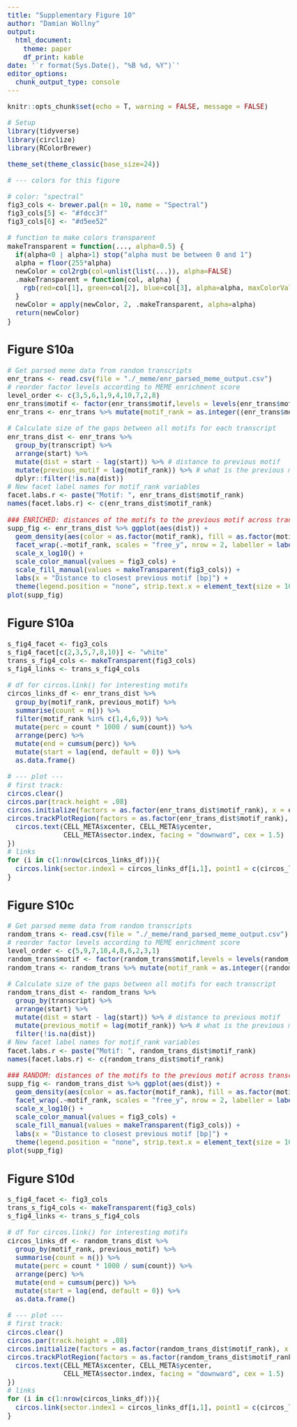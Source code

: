 ```yaml
---
title: "Supplementary Figure 10"
author: "Damian Wollny"
output:
  html_document:
    theme: paper
    df_print: kable
date: '`r format(Sys.Date(), "%B %d, %Y")`'
editor_options: 
  chunk_output_type: console
---
```


```r
knitr::opts_chunk$set(echo = T, warning = FALSE, message = FALSE)
```

```r
# Setup
library(tidyverse)
library(circlize)
library(RColorBrewer)

theme_set(theme_classic(base_size=24))

# --- colors for this figure

# color: "spectral"
fig3_cols <- brewer.pal(n = 10, name = "Spectral")
fig3_cols[5] <- "#fdcc3f"
fig3_cols[6] <- "#d5ee52"

# function to make colors transparent
makeTransparent = function(..., alpha=0.5) {
  if(alpha<0 | alpha>1) stop("alpha must be between 0 and 1")
  alpha = floor(255*alpha)  
  newColor = col2rgb(col=unlist(list(...)), alpha=FALSE)
  .makeTransparent = function(col, alpha) {
    rgb(red=col[1], green=col[2], blue=col[3], alpha=alpha, maxColorValue=255)
  }
  newColor = apply(newColor, 2, .makeTransparent, alpha=alpha)
  return(newColor)
}

```

<style type="text/css">

body, td {
   font-size: 18px;
}
</style>

## Figure S10a

```r
# Get parsed meme data from random transcripts
enr_trans <- read.csv(file = "./_meme/enr_parsed_meme_output.csv")
# reorder factor levels according to MEME enrichment score
level_order <- c(3,5,6,1,9,4,10,7,2,8)
enr_trans$motif <- factor(enr_trans$motif,levels = levels(enr_trans$motif)[level_order])
enr_trans <- enr_trans %>% mutate(motif_rank = as.integer((enr_trans$motif)))

# Calculate size of the gaps between all motifs for each transcript
enr_trans_dist <- enr_trans %>% 
  group_by(transcript) %>% 
  arrange(start) %>% 
  mutate(dist = start - lag(start)) %>% # distance to previous motif
  mutate(previous_motif = lag(motif_rank)) %>% # what is the previous motif
  dplyr::filter(!is.na(dist))
# New facet label names for motif_rank variables
facet.labs.r <- paste("Motif: ", enr_trans_dist$motif_rank)
names(facet.labs.r) <- c(enr_trans_dist$motif_rank)

### ENRICHED: distances of the motifs to the previous motif across transcripts:
supp_fig <- enr_trans_dist %>% ggplot(aes(dist)) +
  geom_density(aes(color = as.factor(motif_rank), fill = as.factor(motif_rank))) +
  facet_wrap(.~motif_rank, scales = "free_y", nrow = 2, labeller = labeller(motif_rank = facet.labs.r)) +
  scale_x_log10() +  
  scale_color_manual(values = fig3_cols) +
  scale_fill_manual(values = makeTransparent(fig3_cols)) +
  labs(x = "Distance to closest previous motif [bp]") +
  theme(legend.position = "none", strip.text.x = element_text(size = 16), axis.text.x = element_text(size = 18, angle = 45, vjust = .6))
plot(supp_fig)
```

## Figure S10a

```r
s_fig4_facet <- fig3_cols
s_fig4_facet[c(2,3,5,7,8,10)] <- "white"
trans_s_fig4_cols <- makeTransparent(fig3_cols)
s_fig4_links <- trans_s_fig4_cols

# df for circos.link() for interesting motifs
circos_links_df <- enr_trans_dist %>% 
  group_by(motif_rank, previous_motif) %>% 
  summarise(count = n()) %>% 
  filter(motif_rank %in% c(1,4,6,9)) %>% 
  mutate(perc = count * 1000 / sum(count)) %>% 
  arrange(perc) %>% 
  mutate(end = cumsum(perc)) %>% 
  mutate(start = lag(end, default = 0)) %>% 
  as.data.frame()

# --- plot ---
# first track:
circos.clear()
circos.par(track.height	= .08)
circos.initialize(factors = as.factor(enr_trans_dist$motif_rank), x = enr_trans_dist$dist, xlim = c(0,1000))
circos.trackPlotRegion(factors = as.factor(enr_trans_dist$motif_rank), ylim = c(0,1), bg.col = s_fig4_facet, panel.fun = function(x, y) {
  circos.text(CELL_META$xcenter, CELL_META$ycenter, 
              CELL_META$sector.index, facing = "downward", cex = 1.5)
})
# links
for (i in c(1:nrow(circos_links_df))){
  circos.link(sector.index1 = circos_links_df[i,1], point1 = c(circos_links_df[i,5],circos_links_df[i,6]), sector.index2 = circos_links_df[i,2], point2 = 500, col = s_fig4_links[circos_links_df[i,1]])
}
```



## Figure S10c

```r
# Get parsed meme data from random transcripts
random_trans <- read.csv(file = "./_meme/rand_parsed_meme_output.csv")
# reorder factor levels according to MEME enrichment score
level_order <- c(5,9,7,10,4,8,6,2,3,1)
random_trans$motif <- factor(random_trans$motif,levels = levels(random_trans$motif)[level_order])
random_trans <- random_trans %>% mutate(motif_rank = as.integer((random_trans$motif)))

# Calculate size of the gaps between all motifs for each transcript
random_trans_dist <- random_trans %>% 
  group_by(transcript) %>% 
  arrange(start) %>% 
  mutate(dist = start - lag(start)) %>% # distance to previous motif
  mutate(previous_motif = lag(motif_rank)) %>% # what is the previous motif
  filter(!is.na(dist))
# New facet label names for motif_rank variables
facet.labs.r <- paste("Motif: ", random_trans_dist$motif_rank)
names(facet.labs.r) <- c(random_trans_dist$motif_rank)

### RANDOM: distances of the motifs to the previous motif across transcripts:
supp_fig <- random_trans_dist %>% ggplot(aes(dist)) +
  geom_density(aes(color = as.factor(motif_rank), fill = as.factor(motif_rank))) +
  facet_wrap(.~motif_rank, scales = "free_y", nrow = 2, labeller = labeller(motif_rank = facet.labs.r)) +
  scale_x_log10() +  
  scale_color_manual(values = fig3_cols) +
  scale_fill_manual(values = makeTransparent(fig3_cols)) +
  labs(x = "Distance to closest previous motif [bp]") +
  theme(legend.position = "none", strip.text.x = element_text(size = 16), axis.text.x = element_text(size = 18, angle = 45, vjust = .6))
plot(supp_fig)
```

## Figure S10d

```r


s_fig4_facet <- fig3_cols
trans_s_fig4_cols <- makeTransparent(fig3_cols)
s_fig4_links <- trans_s_fig4_cols

# df for circos.link() for interesting motifs
circos_links_df <- random_trans_dist %>% 
  group_by(motif_rank, previous_motif) %>% 
  summarise(count = n()) %>% 
  mutate(perc = count * 1000 / sum(count)) %>% 
  arrange(perc) %>% 
  mutate(end = cumsum(perc)) %>% 
  mutate(start = lag(end, default = 0)) %>% 
  as.data.frame()

# --- plot ---
# first track:
circos.clear()
circos.par(track.height	= .08)
circos.initialize(factors = as.factor(random_trans_dist$motif_rank), x = random_trans_dist$dist, xlim = c(0,1000))
circos.trackPlotRegion(factors = as.factor(random_trans_dist$motif_rank), ylim = c(0,1), bg.col = s_fig4_facet, panel.fun = function(x, y) {
  circos.text(CELL_META$xcenter, CELL_META$ycenter, 
              CELL_META$sector.index, facing = "downward", cex = 1.5)
})
# links
for (i in c(1:nrow(circos_links_df))){
  circos.link(sector.index1 = circos_links_df[i,1], point1 = c(circos_links_df[i,5],circos_links_df[i,6]), sector.index2 = circos_links_df[i,2], point2 = 500, col = s_fig4_links[circos_links_df[i,1]])
}
```

